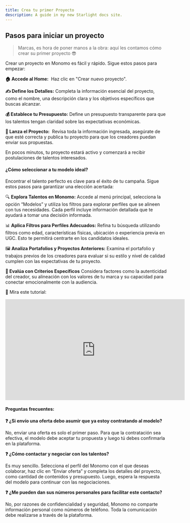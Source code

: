 ```yaml
---
title: Crea tu primer Proyecto
description: A guide in my new Starlight docs site.
---
```

## **Pasos para iniciar un proyecto**

> Marcas, es hora de poner manos a la obra: aquí les contamos cómo crear su primer proyecto 😎
> 

Crear un proyecto en Monomo es fácil y rápido. Sigue estos pasos para empezar:

**🏠 Accede al Home:**  Haz clic en "Crear nuevo proyecto".

**✍️ Define los Detalles:** Completa la información esencial del proyecto, como el nombre, una descripción clara y los objetivos específicos que buscas alcanzar.

**💰 Establece tu Presupuesto:** Define un presupuesto transparente para que los talentos tengan claridad sobre las expectativas económicas.

**🚀 Lanza el Proyecto:**  Revisa toda la información ingresada, asegúrate de que esté correcta y publica tu proyecto para que los creadores puedan enviar sus propuestas.

En pocos minutos, tu proyecto estará activo y comenzará a recibir postulaciones de talentos interesados.

#### **¿Cómo seleccionar a tu modelo ideal?**

Encontrar el talento perfecto es clave para el éxito de tu campaña. Sigue estos pasos para garantizar una elección acertada:

🔍 **Explora Talentos en Monomo:** Accede al menú principal, selecciona la opción “Modelos” y utiliza los filtros para explorar perfiles que se alineen con tus necesidades. Cada perfil incluye información detallada que te ayudará a tomar una decisión informada.

📊 **Aplica Filtros para Perfiles Adecuados:** Refina tu búsqueda utilizando filtros como edad, características físicas, ubicación o experiencia previa en UGC. Esto te permitirá centrarte en los candidatos ideales.

🖼️ **Analiza Portafolios y Proyectos Anteriores:** Examina el portafolio y trabajos previos de los creadores para evaluar si su estilo y nivel de calidad cumplen con las expectativas de tu proyecto.

**🌟 Evalúa con Criterios Específicos** Considera factores como la autenticidad del creador, su alineación con los valores de tu marca y su capacidad para conectar emocionalmente con la audiencia.

🌸 Mira este tutorial:

<iframe width="560" height="315" src="https://www.youtube.com/embed/Jt5gHejYk9o?si=UciK5SL3nRE7yXEt" title="YouTube video player" frameborder="0" allow="accelerometer; autoplay; clipboard-write; encrypted-media; gyroscope; picture-in-picture; web-share" referrerpolicy="strict-origin-when-cross-origin" allowfullscreen></iframe>

#### **Preguntas frecuentes:**

**❓ ¿Si envío una oferta debo asumir que ya estoy contratando al modelo?**

No, enviar una oferta es solo el primer paso. Para que la contratación sea efectiva, el modelo debe aceptar tu propuesta y luego tú debes confirmarla en la plataforma.

**❓ ¿Cómo contactar y negociar con los talentos?**

Es muy sencillo. Selecciona el perfil del Monomo con el que deseas colaborar, haz clic en “Enviar oferta” y completa los detalles del proyecto, como cantidad de contenidos y presupuesto. Luego, espera la respuesta del modelo para continuar con las negociaciones.

**❓ ¿Me pueden dan sus números personales para facilitar este contacto?**

No, por razones de confidencialidad y seguridad, Monomo no comparte información personal como números de teléfono. Toda la comunicación debe realizarse a través de la plataforma.


